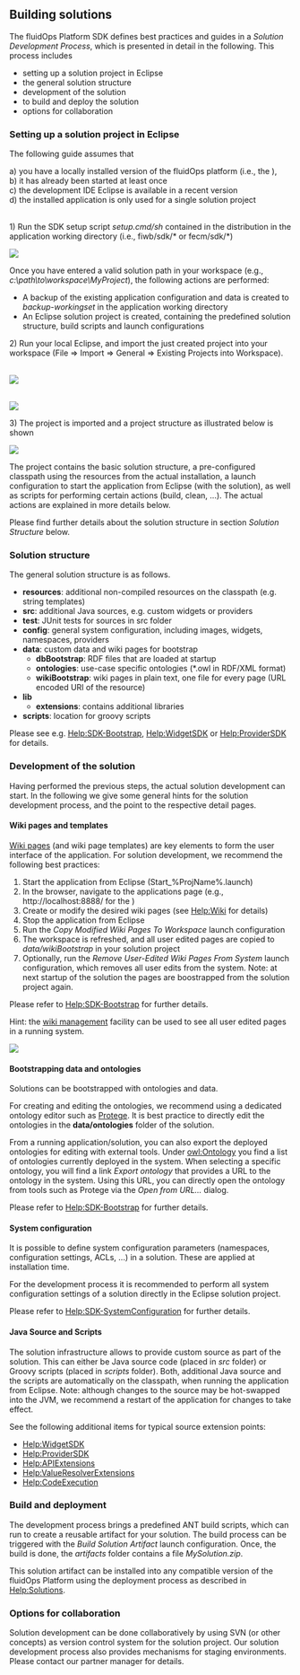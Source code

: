 == Building solutions ==

The fluidOps Platform SDK defines best practices and guides in a ''Solution Development Process'', which is presented in detail in the following. This process includes 

* setting up a solution project in Eclipse
* the general solution structure
* development of the solution
* to build and deploy the solution
* options for collaboration

=== Setting up a solution project in Eclipse ===

The following guide assumes that 


a) you have a locally installed version of the fluidOps platform (i.e., the {{PRODUCT}}),<br/>
b) it has already been started at least once<br/>
c) the development IDE Eclipse is available in a recent version<br/>
d) the installed application is only used for a single solution project<br/>


<br/>
1) Run the SDK setup script ''setup.cmd/sh'' contained in the distribution in the application working directory (i.e., fiwb/sdk/* or fecm/sdk/*)

<img src="../images/help/SDK/SDK-setup.png" />

Once you have entered a valid solution path in your workspace (e.g., ''c:\path\to\workspace\MyProject''), the following actions are performed:

* A backup of the existing application configuration and data is created to ''backup-workingset'' in the application working directory
* An Eclipse solution project is created, containing the predefined solution structure, build scripts and launch configurations

2) Run your local Eclipse, and import the just created project into your workspace (File => Import => General => Existing Projects into Workspace).

<br/>

<img src="../images/help/SDK/SDK-Eclipse-Import.png" />

<br/>

<img src="../images/help/SDK/SDK-Eclipse-Import2.png" />

3) The project is imported and a project structure as illustrated below is shown

<img src="../images/help/SDK/SDK-Eclipse-ProjectStructure.png" />

The project contains the basic solution structure, a pre-configured classpath using the resources from the actual installation, a launch configuration to start the application from Eclipse (with the solution), as well as scripts for performing certain actions (build, clean, ...). The actual actions are explained in more details below.

Please find further details about the solution structure in section ''Solution Structure'' below.


=== Solution structure ===

The general solution structure is as follows.

* '''resources''': additional non-compiled resources on the classpath (e.g. string templates)
* '''src''': additional Java sources, e.g. custom widgets or providers
*''' test''': JUnit tests for sources in src folder
* '''config''': general system configuration, including images, widgets, namespaces, providers
* '''data''': custom data and wiki pages for bootstrap
** '''dbBootstrap''': RDF files that are loaded at startup
** '''ontologies''': use-case specific ontologies (*.owl in RDF/XML format)
** '''wikiBootstrap''': wiki pages in plain text, one file for every page (URL encoded URI of the resource)
* '''lib'''
** '''extensions''': contains additional libraries
* '''scripts''': location for groovy scripts

Please see e.g. [[Help:SDK-Bootstrap]], [[Help:WidgetSDK]] or [[Help:ProviderSDK]] for details.


=== Development of the solution ===

Having performed the previous steps, the actual solution development can start. In the following we give some general hints for the solution development process, and the point to the respective detail pages.

==== Wiki pages and templates ====

[[Help:Wiki|Wiki pages]] (and wiki page templates) are key elements to form the user interface of the application. For solution development, we recommend the following best practices:

# Start the application from Eclipse (Start_%ProjName%.launch)
# In the browser, navigate to the applications page (e.g., <nowiki>http://localhost:8888/</nowiki> for the {{PRODUCT}})
# Create or modify the desired wiki pages (see [[Help:Wiki]] for details)
# Stop the application from Eclipse
# Run the ''Copy Modified Wiki Pages To Workspace'' launch configuration
# The workspace is refreshed, and all user edited pages are copied to ''data/wikiBootstrap'' in your solution project
# Optionally, run the ''Remove User-Edited Wiki Pages From System'' launch configuration, which removes all user edits from the system. Note: at next startup of the solution the pages are boostrapped from the solution project again.

Please refer to [[Help:SDK-Bootstrap]] for further details.

Hint: the [[Help:WikiManagement| wiki management]] facility can be used to see all user edited pages in a running system.

<img src="../images/help/SDK/SDK-editedWikiPages.png" />

==== Bootstrapping data and ontologies ====
Solutions can be bootstrapped with ontologies and data.

For creating and editing the ontologies, we recommend using a dedicated ontology editor such as [http://protege.stanford.edu Protege].
It is best practice to directly edit the ontologies in the '''data/ontologies''' folder of the solution.

From a running application/solution, you can also export the deployed ontologies for editing with external tools.
Under [[owl:Ontology]] you find a list of ontologies currently deployed in the system.
When selecting a specific ontology, you will find a link ''Export ontology'' that provides a URL to the ontology in the system.
Using this URL, you can directly open the ontology from tools such as Protege via the ''Open from URL...'' dialog.

Please refer to [[Help:SDK-Bootstrap]] for further details.

==== System configuration ====

It is possible to define system configuration parameters (namespaces, configuration settings, ACLs, ...) in a solution. These are applied at installation time. 

For the development process it is recommended to perform all system configuration settings of a solution directly in the Eclipse solution project.

Please refer to [[Help:SDK-SystemConfiguration]] for further details.

==== Java Source and Scripts ====

The solution infrastructure allows to provide custom source as part of the solution. This can either be Java source code (placed in ''src'' folder) or Groovy scripts (placed in ''scripts'' folder). Both, additional Java source and the scripts are automatically on the classpath, when running the application from Eclipse. Note: although changes to the source may be hot-swapped into the JVM, we recommend a restart of the application for changes to take effect.

See the following additional items for typical source extension points:

* [[Help:WidgetSDK]]
* [[Help:ProviderSDK]]
* [[Help:APIExtensions]]
* [[Help:ValueResolverExtensions]]
* [[Help:CodeExecution]]


=== Build and deployment ===

The development process brings a predefined ANT build scripts, which can run to create a reusable artifact for your solution. The build process can be triggered with the ''Build Solution Artifact'' launch configuration. Once, the build is done, the ''artifacts'' folder contains a file ''MySolution.zip''.

This solution artifact can be installed into any compatible version of the fluidOps Platform using the deployment process as described in [[Help:Solutions]].

=== Options for collaboration ===

Solution development can be done collaboratively by using SVN (or other concepts) as version control system for the solution project. Our solution development process also provides mechanisms for staging environments. Please contact our partner manager for details.